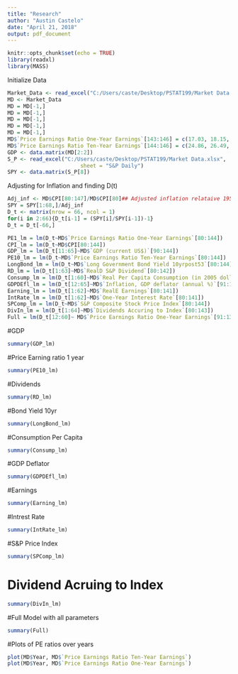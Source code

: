 ---
title: "Research"
author: "Austin Castelo"
date: "April 21, 2018"
output: pdf_document
---

```{r setup, include=FALSE}
knitr::opts_chunk$set(echo = TRUE)
library(readxl)
library(MASS)
```
Initialize Data

```{r}
Market_Data <- read_excel("C:/Users/caste/Desktop/PSTAT199/Market Data.xlsx")
MD <- Market_Data
MD = MD[-1,]
MD = MD[-1,]
MD = MD[-1,]
MD = MD[-1,]
MD = MD[-1,]
MD$`Price Earnings Ratio One-Year Earnings`[143:146] = c(17.03, 18.15, 20.02, 22.18)
MD$`Price Earnings Ratio Ten-Year Earnings`[144:146] = c(24.86, 26.49, 24.21)
GDP <- data.matrix(MD[2:2])
S_P <- read_excel("C:/Users/caste/Desktop/PSTAT199/Market Data.xlsx", 
                       sheet = "S&P Daily")
SPY <- data.matrix(S_P[8])
```

Adjusting for Inflation and finding D(t)
```{r}
Adj_inf <- MD$CPI[80:147]/MD$CPI[80]## Adjusted inflation relataive 1950
SPY = SPY[1:68,]/Adj_inf
D_t <- matrix(nrow = 66, ncol = 1)
for(i in 2:66){D_t[i-1] = (SPY[i]/SPY[i-1])-1}
D_t = D_t[-66,]
```

```{r}
PE1_lm = lm(D_t~MD$`Price Earnings Ratio One-Year Earnings`[80:144])
CPI_lm = lm(D_t~MD$CPI[80:144])
GDP_lm = lm(D_t[11:65]~MD$`GDP (current US$)`[90:144])
PE10_lm = lm(D_t~MD$`Price Earnings Ratio Ten-Year Earnings`[80:144])
LongBond_lm = lm(D_t~MD$`Long Government Bond Yield 10yrpost53`[80:144])
RD_lm = lm(D_t[1:63]~MD$`RealD S&P Dividend`[80:142])
Consump_lm = lm(D_t[1:60]~MD$`Real Per Capita Consumption (in 2005 dollars)`[80:139])
GDPDEfl_lm = lm(D_t[12:65]~MD$`Inflation, GDP deflator (annual %)`[91:144])
Earning_lm = lm(D_t[1:62]~MD$`RealE Earnings`[80:141])
IntRate_lm = lm(D_t[1:62]~MD$`One-Year Interest Rate`[80:141])
SPComp_lm = lm(D_t~MD$`S&P Composite Stock Price Index`[80:144])
DivIn_lm = lm(D_t[1:64]~MD$`Dividends Accuring to Index`[80:143])
Full = lm(D_t[12:60]~ MD$`Price Earnings Ratio One-Year Earnings`[91:139] + MD$`Price Earnings Ratio Ten-Year Earnings`[91:139] + MD$CPI[91:139] + MD$`S&P Composite Stock Price Index`[91:139] + MD$`GDP (current US$)`[91:139] + MD$`Long Government Bond Yield 10yrpost53`[91:139] +MD$`RealD S&P Dividend`[91:139] + MD$`Real Per Capita Consumption (in 2005 dollars)`[91:139] +MD$`Inflation, GDP deflator (annual %)`[91:139] +MD$`RealE Earnings`[91:139]+ MD$`One-Year Interest Rate`[91:139]+ MD$`S&P Composite Stock Price Index`[91:139] + MD$`Dividends Accuring to Index`[91:139])

```
#GDP
```{r}
summary(GDP_lm)
```
#Price Earning ratio 1 year
```{r}
summary(PE10_lm)
```
#Dividends
```{r}
summary(RD_lm)
```
#Bond Yield 10yr
```{r}
summary(LongBond_lm)
```
#Consumption Per Capita
```{r}
summary(Consump_lm)
```
#GDP Deflator
```{r}
summary(GDPDEfl_lm)
```
#Earnings
```{r}
summary(Earning_lm)
```
#Intrest Rate
```{r}
summary(IntRate_lm)
```
#S&P Price Index
```{r}
summary(SPComp_lm)
```
# Dividend Acruing to Index
```{r}
summary(DivIn_lm)
```
#Full Model with all parameters
```{r}
summary(Full)
```
#Plots of PE ratios over years
```{r}

plot(MD$Year, MD$`Price Earnings Ratio Ten-Year Earnings`)
plot(MD$Year, MD$`Price Earnings Ratio One-Year Earnings`)
```

